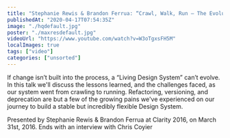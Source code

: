 ```yaml
---
title: "Stephanie Rewis & Brandon Ferrua: “Crawl, Walk, Run – The Evolution of a Design Sys…” — Clarity 2016"
publishedAt: "2020-04-17T07:54:35Z"
image: "./hqdefault.jpg"
poster: "./maxresdefault.jpg"
videoUrl: "https://www.youtube.com/watch?v=W3oTgxsFH5M"
localImages: true
tags: ["video"]
categories: ["unsorted"]
---
```


If change isn’t built into the process, a “Living Design System” can’t evolve. In this talk we'll discuss the lessons learned, and the challenges faced, as our system went from crawling to running. Refactoring, versioning, and deprecation are but a few of the growing pains we've experienced on our journey to build a stable but incredibly flexible Design System.

Presented by Stephanie Rewis & Brandon Ferrua at Clarity 2016, on March 31st, 2016. Ends with an interview with Chris Coyier
